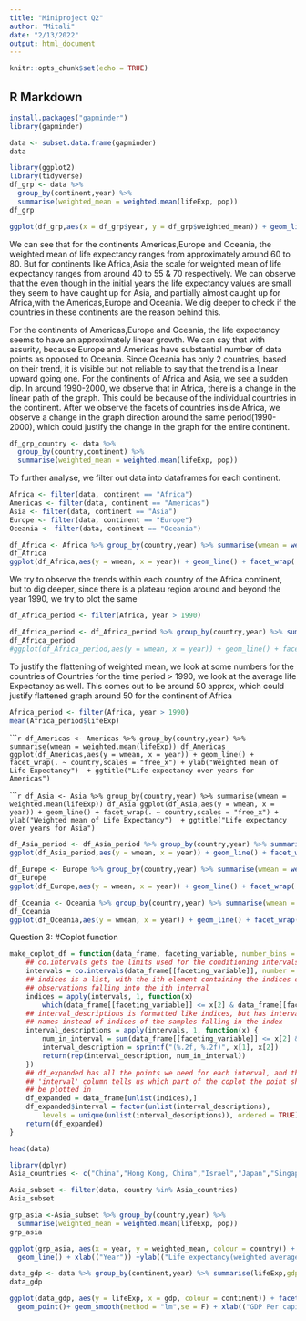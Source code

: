 ```yaml
---
title: "Miniproject Q2"
author: "Mitali"
date: "2/13/2022"
output: html_document
---
```


```r
knitr::opts_chunk$set(echo = TRUE)
```

## R Markdown

```r
install.packages("gapminder")
library(gapminder)
```

```r
data <- subset.data.frame(gapminder)
data
```

```r
library(ggplot2)
library(tidyverse)
df_grp <- data %>% 
  group_by(continent,year) %>% 
  summarise(weighted_mean = weighted.mean(lifeExp, pop))
df_grp
```



```r
ggplot(df_grp,aes(x = df_grp$year, y = df_grp$weighted_mean)) + geom_line() + facet_wrap(. ~ df_grp$continent) + xlab("Year") + ylab("Life expectation(weighted average)") + ggtitle("Weighted mean of each life expectancy for each Continent over time")
```
We can see that for the continents Americas,Europe and Oceania, the weighted mean of life expectancy ranges from approximately around 60 to 80. 
But for continents like Africa,Asia the scale for weighted mean of life expectancy ranges from around 40 to 55 & 70 respectively.
We can observe that the even though in the initial years the life expectancy values are small they seem to have caught up for Asia, and partially almost caught up for Africa,with the Americas,Europe and Oceania. 
We dig deeper to check if the countries in these continents are the reason behind this.

For the continents of Americas,Europe and Oceania, the life expectancy seems to have an approximately linear growth. We can say that with assurity, because Europe and Americas have substantial number of data points as opposed to Oceania. Since Oceania has only 2 countries, based on their trend, it is visible but not reliable to say that the trend is a linear upward going one.
For the continents of Africa and Asia, we see a sudden dip. 
In around 1990-2000, we observe that in Africa, there is a change in the linear path of the graph. This could be because of the individual countries in the continent. After we observe the facets of countries inside Africa, we observe a change in the graph direction around the same period(1990-2000), which could justify the change in the graph for the entire continent. 

```r
df_grp_country <- data %>% 
  group_by(country,continent) %>% 
  summarise(weighted_mean = weighted.mean(lifeExp, pop))
```

To further analyse, we filter out data into dataframes for each continent.

```r
Africa <- filter(data, continent == "Africa")
Americas <- filter(data, continent == "Americas")
Asia <- filter(data, continent == "Asia")
Europe <- filter(data, continent == "Europe")
Oceania <- filter(data, continent == "Oceania")
```

```r
df_Africa <- Africa %>% group_by(country,year) %>% summarise(wmean = weighted.mean(lifeExp))
df_Africa
ggplot(df_Africa,aes(y = wmean, x = year)) + geom_line() + facet_wrap(. ~ country,scales = "free_x") + ylab("Weighted mean of Life Expectancy")  + ggtitle("Life expectancy over years for Africa")
```
We try to observe the trends within each country of the Africa continent, but to dig deeper, since there is a plateau region around and beyond the year 1990, we try to plot the same
```r
df_Africa_period <- filter(Africa, year > 1990)
```

```r
df_Africa_period <- df_Africa_period %>% group_by(country,year) %>% summarise(wmean = weighted.mean(lifeExp))
df_Africa_period
#ggplot(df_Africa_period,aes(y = wmean, x = year)) + geom_line() + facet_wrap(. ~ country,scales = "free_x")+ ylab("Weighted mean of Life Expectancy")  + ggtitle("Life expectancy over years more than 1990) for Africa")
```
To justify the flattening of weighted mean, we look at some numbers for the countries of Countries for the time period > 1990, we look at the average life Expectancy as well. This comes out to be around 50 approx, which could justify flattened graph around 50 for the continent of Africa
```r
Africa_period <- filter(Africa, year > 1990)
mean(Africa_period$lifeExp)
```

``````r
df_Americas <- Americas %>% group_by(country,year) %>% summarise(wmean = weighted.mean(lifeExp))
df_Americas
ggplot(df_Americas,aes(y = wmean, x = year)) + geom_line() + facet_wrap(. ~ country,scales = "free_x") + ylab("Weighted mean of Life Expectancy")  + ggtitle("Life expectancy over years for Americas")
```

``````r
df_Asia <- Asia %>% group_by(country,year) %>% summarise(wmean = weighted.mean(lifeExp))
df_Asia
ggplot(df_Asia,aes(y = wmean, x = year)) + geom_line() + facet_wrap(. ~ country,scales = "free_x") + ylab("Weighted mean of Life Expectancy")  + ggtitle("Life expectancy over years for Asia")
```


```r
df_Asia_period <- df_Asia_period %>% group_by(country,year) %>% summarise(wmean = weighted.mean(lifeExp))
ggplot(df_Asia_period,aes(y = wmean, x = year)) + geom_line() + facet_wrap(. ~ country,scales = "free_x") + ylab("Weighted mean of Life Expectancy")  + ggtitle("Life expectancy over years(between 1950 to 1970) for Asia")
```


```r
df_Europe <- Europe %>% group_by(country,year) %>% summarise(wmean = weighted.mean(lifeExp))
df_Europe
ggplot(df_Europe,aes(y = wmean, x = year)) + geom_line() + facet_wrap(. ~ country,scales = "free_x")+ ylab("Weighted mean of Life Expectancy")  + ggtitle("Life expectancy over years for Europe")
```

```r
df_Oceania <- Oceania %>% group_by(country,year) %>% summarise(wmean = weighted.mean(lifeExp))
df_Oceania
ggplot(df_Oceania,aes(y = wmean, x = year)) + geom_line() + facet_wrap(. ~ country,scales = "free_x")+ ylab("Weighted mean of Life Expectancy")  + ggtitle("Life expectancy over years for Oceania")
```

Question 3:
#Coplot function
```r
make_coplot_df = function(data_frame, faceting_variable, number_bins = 6) {
    ## co.intervals gets the limits used for the conditioning intervals
    intervals = co.intervals(data_frame[[faceting_variable]], number = number_bins)
    ## indices is a list, with the ith element containing the indices of the
    ## observations falling into the ith interval
    indices = apply(intervals, 1, function(x)
        which(data_frame[[faceting_variable]] <= x[2] & data_frame[[faceting_variable]] >= x[1]))
    ## interval_descriptions is formatted like indices, but has interval
    ## names instead of indices of the samples falling in the index
    interval_descriptions = apply(intervals, 1, function(x) {
        num_in_interval = sum(data_frame[[faceting_variable]] <= x[2] & data_frame[[faceting_variable]] >= x[1])
        interval_description = sprintf("(%.2f, %.2f)", x[1], x[2])
        return(rep(interval_description, num_in_interval))
    })
    ## df_expanded has all the points we need for each interval, and the
    ## 'interval' column tells us which part of the coplot the point should
    ## be plotted in
    df_expanded = data_frame[unlist(indices),]
    df_expanded$interval = factor(unlist(interval_descriptions),
        levels = unique(unlist(interval_descriptions)), ordered = TRUE)
    return(df_expanded)
}
```

```r
head(data)
```







```r
library(dplyr)
Asia_countries <- c("China","Hong Kong, China","Israel","Japan","Singapore","Sri Lanka","Oman","Cambodia","Afghanistan","Bangladesh","Vietnam","Yemen, Rep.","India")

Asia_subset <- filter(data, country %in% Asia_countries)
Asia_subset

grp_asia <-Asia_subset %>% group_by(country,year) %>% 
  summarise(weighted_mean = weighted.mean(lifeExp, pop))
grp_asia
```

```r
ggplot(grp_asia, aes(x = year, y = weighted_mean, colour = country)) +
  geom_line() + xlab(("Year")) +ylab(("Life expectancy(weighted average)")) + ggtitle("Life expectancy over the years across few Asian countries")
```

```r
data_gdp <- data %>% group_by(continent,year) %>% summarise(lifeExp,gdp = log(gdpPercap))
data_gdp
```

```r
ggplot(data_gdp, aes(y = lifeExp, x = gdp, colour = continent)) + facet_wrap(. ~ year,scales = "free") +
  geom_point()+ geom_smooth(method = "lm",se = F) + xlab(("GDP Per capita(log)")) + ylab(("Life expectancy")) + ggtitle("Life expectancy Vs GDP per capita over the years for Continents")
```